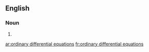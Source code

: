 ==English==

===Noun===
{{head|en|plural}}

# {{plural of|ordinary differential equation|lang=en}}

[[ar:ordinary differential equations]]
[[fr:ordinary differential equations]]